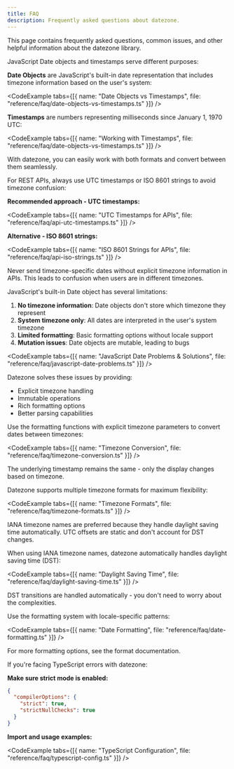 ```yaml
---
title: FAQ
description: Frequently asked questions about datezone.
---
```




This page contains frequently asked questions, common issues, and other helpful information about the datezone library.

<Accordions>
  <Accordion title="What is the difference between Date objects and timestamps?">
  
JavaScript Date objects and timestamps serve different purposes:

**Date Objects** are JavaScript's built-in date representation that includes timezone information based on the user's system:

<CodeExample tabs={[{ name: "Date Objects vs Timestamps", file: "reference/faq/date-objects-vs-timestamps.ts" }]} />

**Timestamps** are numbers representing milliseconds since January 1, 1970 UTC:

<CodeExample tabs={[{ name: "Working with Timestamps", file: "reference/faq/date-objects-vs-timestamps.ts" }]} />

With datezone, you can easily work with both formats and convert between them seamlessly.

</Accordion>

<Accordion title="How should I handle timezones for REST APIs?">

For REST APIs, always use UTC timestamps or ISO 8601 strings to avoid timezone confusion:

**Recommended approach - UTC timestamps:**

<CodeExample tabs={[{ name: "UTC Timestamps for APIs", file: "reference/faq/api-utc-timestamps.ts" }]} />

**Alternative - ISO 8601 strings:**

<CodeExample tabs={[{ name: "ISO 8601 Strings for APIs", file: "reference/faq/api-iso-strings.ts" }]} />

<Callout type="warn">
  Never send timezone-specific dates without explicit timezone information in APIs.
  This leads to confusion when users are in different timezones.
</Callout>

</Accordion>

<Accordion title="Why are timezones so complicated in JavaScript?">

JavaScript's built-in Date object has several limitations:

1. **No timezone information**: Date objects don't store which timezone they represent
2. **System timezone only**: All dates are interpreted in the user's system timezone
3. **Limited formatting**: Basic formatting options without locale support
4. **Mutation issues**: Date objects are mutable, leading to bugs

<CodeExample tabs={[{ name: "JavaScript Date Problems & Solutions", file: "reference/faq/javascript-date-problems.ts" }]} />

Datezone solves these issues by providing:
- Explicit timezone handling
- Immutable operations
- Rich formatting options
- Better parsing capabilities

</Accordion>

<Accordion title="How do I convert between timezones?">

Use the formatting functions with explicit timezone parameters to convert dates between timezones:

<CodeExample tabs={[{ name: "Timezone Conversion", file: "reference/faq/timezone-conversion.ts" }]} />

<Callout type="info">
  The underlying timestamp remains the same - only the display changes based on timezone.
</Callout>

</Accordion>

<Accordion title="What timezone formats does datezone support?">

Datezone supports multiple timezone formats for maximum flexibility:

<CodeExample tabs={[{ name: "Timezone Formats", file: "reference/faq/timezone-formats.ts" }]} />

<Callout type="warn">
  IANA timezone names are preferred because they handle daylight saving time automatically.
  UTC offsets are static and don't account for DST changes.
</Callout>

</Accordion>

<Accordion title="How do I handle daylight saving time?">

When using IANA timezone names, datezone automatically handles daylight saving time (DST):

<CodeExample tabs={[{ name: "Daylight Saving Time", file: "reference/faq/daylight-saving-time.ts" }]} />

<Callout type="info">
  DST transitions are handled automatically - you don't need to worry about the complexities.
</Callout>

</Accordion>

<Accordion title="How do I format dates for different locales?">

Use the formatting system with locale-specific patterns:

<CodeExample tabs={[{ name: "Date Formatting", file: "reference/faq/date-formatting.ts" }]} />

For more formatting options, see the <Link href="/docs/reference/format">format documentation</Link>.

</Accordion>

<Accordion title="Common TypeScript issues">

If you're facing TypeScript errors with datezone:

**Make sure strict mode is enabled:**
```json title="tsconfig.json"
{
  "compilerOptions": {
    "strict": true,
    "strictNullChecks": true
  }
}
```

**Import and usage examples:**

<CodeExample tabs={[{ name: "TypeScript Configuration", file: "reference/faq/typescript-config.ts" }]} />

</Accordion>

</Accordions>
